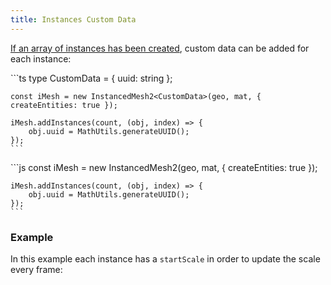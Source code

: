 ```yaml
---
title: Instances Custom Data
---
```



[If an array of instances has been created](https://agargaro.github.io/instanced-mesh/basics/00-instances-array/), 
custom data can be added for each instance:

<Tabs syncKey="code">
  <TabItem label="Typescript">
    ```ts
    type CustomData = { uuid: string };

    const iMesh = new InstancedMesh2<CustomData>(geo, mat, { createEntities: true });
    
    iMesh.addInstances(count, (obj, index) => {
        obj.uuid = MathUtils.generateUUID();
    });
    ```
  </TabItem>

  <TabItem label="Javascript">
    ```js
    const iMesh = new InstancedMesh2(geo, mat, { createEntities: true });

    iMesh.addInstances(count, (obj, index) => {
        obj.uuid = MathUtils.generateUUID();
    });
    ```
  </TabItem>
</Tabs>

### Example

In this example each instance has a `startScale` in order to update the scale every frame:

<Example path='instances-custom-data'/>
